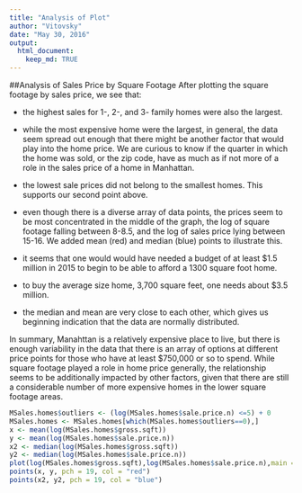 ---
title: "Analysis of Plot"
author: "Vitovsky"
date: "May 30, 2016"
output: 
  html_document:
    keep_md: TRUE
---

##Analysis of Sales Price by Square Footage
After plotting the square footage by sales price, we see that:

  * the highest sales for 1-, 2-, and 3- family homes were also the largest.
  
  * while the most expensive home were the largest, in general, the data seem spread out enough that there might be another factor that would play into the home price.  We are curious to know if the quarter in which the home was sold, or the zip code, have as much as if not more of a role in the sales price of a home in Manhattan.
  
  * the lowest sale prices did not belong to the smallest homes.  This supports our second point above.
  
  * even though there is a diverse array of data points, the prices seem to be most concentrated in the middle of the graph, the log of square footage falling between 8-8.5, and the log of sales price lying between 15-16.  We added mean (red) and median (blue) points to illustrate this. 
  
  * it seems that one would would have needed a budget of at least $1.5 million in 2015 to begin to be able to afford a 1300 square foot home.
  
  * to buy the average size home, 3,700 square feet, one needs about $3.5 million.
  
  * the median and mean are very close to each other, which gives us beginning indication that the data are normally distributed.
  
In summary, Manahttan is a relatively expensive place to live, but there is enough variability in the data that there is an array of options at different price points for those who have at least $750,000 or so to spend.  While square footage played a role in home price generally, the relationship seems to be additionally impacted by other factors, given that there are still a considerable number of more expensive homes in the lower square footage areas.

``` {r Outliers echo=FALSE}
MSales.homes$outliers <- (log(MSales.homes$sale.price.n) <=5) + 0
MSales.homes <- MSales.homes[which(MSales.homes$outliers==0),]
x <- mean(log(MSales.homes$gross.sqft))
y <- mean(log(MSales.homes$sale.price.n))
x2 <- median(log(MSales.homes$gross.sqft))
y2 <- median(log(MSales.homes$sale.price.n))
plot(log(MSales.homes$gross.sqft),log(MSales.homes$sale.price.n),main = "Home Sales by Square Footage", ylab = "Sales Price", xlab = "Gross Square Feet")
points(x, y, pch = 19, col = "red")
points(x2, y2, pch = 19, col = "blue")
```
